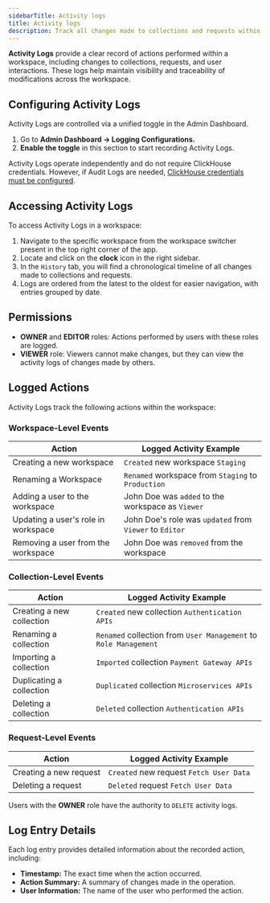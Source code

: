 ```yaml
---
sidebarTitle: Activity logs
title: Activity logs
description: Track all changes made to collections and requests within a workspace, and monitor user interactions through Activity Logs.
---
```


**Activity Logs** provide a clear record of actions performed within a workspace, including changes to collections, requests, and user interactions. These logs help maintain visibility and traceability of modifications across the workspace.

## Configuring Activity Logs

Activity Logs are controlled via a unified toggle in the Admin Dashboard.
1. Go to **Admin Dashboard → Logging Configurations.**
2. **Enable the toggle** in this section to start recording Activity Logs.

<Note> Activity Logs operate independently and do not require ClickHouse credentials. However, if Audit Logs are needed, [ClickHouse credentials must be configured](/documentation/self-host/enterprise-edition/prerequisites#clickhouse). </Note>

## Accessing Activity Logs

To access Activity Logs in a workspace:

1. Navigate to the specific workspace from the workspace switcher present in the top right corner of the app.
2. Locate and click on the **clock** icon in the right sidebar.
3. In the `History` tab, you will find a chronological timeline of all changes made to collections and requests.
4. Logs are ordered from the latest to the oldest for easier navigation, with entries grouped by date.

## Permissions

- **OWNER** and **EDITOR** roles: Actions performed by users with these roles are logged.
- **VIEWER** role: Viewers cannot make changes, but they can view the activity logs of changes made by others.

## **Logged Actions**

Activity Logs track the following actions within the workspace:

### **Workspace-Level Events**

| **Action**                         | **Logged Activity Example**                             |
| ---------------------------------- | ------------------------------------------------------- |
| Creating a new workspace           | `Created` new workspace `Staging`                      |
| Renaming a Workspace               | `Renamed` workspace from `Staging` to `Production`      |
| Adding a user to the workspace     | John Doe was `added` to the workspace as `Viewer`       |
| Updating a user's role in workspace| John Doe's role was `updated` from `Viewer` to `Editor` |
| Removing a user from the workspace | John Doe was `removed` from the workspace               |

### **Collection-Level Events**

| **Action**                | **Logged Activity Example**                                        |
| ------------------------- | ------------------------------------------------------------------ |
| Creating a new collection | `Created` new collection `Authentication APIs`                     |
| Renaming a collection     | `Renamed` collection from `User Management` to `Role Management`   |
| Importing a collection    | `Imported` collection `Payment Gateway APIs`                       |
| Duplicating a collection  | `Duplicated` collection `Microservices APIs`                       |
| Deleting a collection     | `Deleted` collection `Authentication APIs`                         |

### **Request-Level Events**

| **Action**             | **Logged Activity Example**             |
| ---------------------- | --------------------------------------- |
| Creating a new request | `Created` new request `Fetch User Data` |
| Deleting a request     | `Deleted` request `Fetch User Data`     |

<Note> Users with the **OWNER** role have the authority to `DELETE` activity logs. </Note> 

## **Log Entry Details**

Each log entry provides detailed information about the recorded action, including:

- **Timestamp:** The exact time when the action occurred.
- **Action Summary:** A summary of changes made in the operation.
- **User Information:** The name of the user who performed the action.

